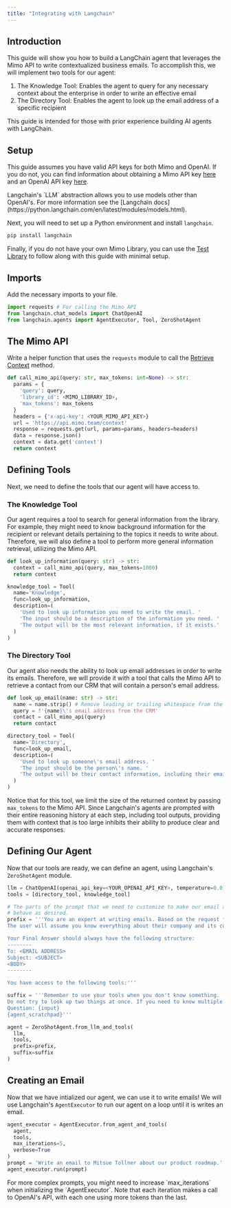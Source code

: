 ```yaml
---
title: "Integrating with Langchain"
---
```


## Introduction

This guide will show you how to build a LangChain agent that leverages the Mimo API to write contextualized business emails. To accomplish this, we will implement two tools for our agent:
1. The Knowledge Tool: Enables the agent to query for any necessary context about the enterprise in order to write an effective email
2. The Directory Tool: Enables the agent to look up the email address of a specific recipient

<Note>
  This guide is intended for those with prior experience building AI agents with
  LangChain.
</Note>

## Setup

This guide assumes you have valid API keys for both Mimo and OpenAI. If you do not, you can find information about obtaining a Mimo API key [here](/api-reference/overview/authentication) and an OpenAI API key [here](https://platform.openai.com/docs/api-reference/authentication).

<Info>
  Langchain's `LLM` abstraction allows you to use models other than OpenAI's.
  For more information see the [Langchain
  docs](https://python.langchain.com/en/latest/modules/models.html).
</Info>

Next, you will need to set up a Python environment and install `langchain`.

```bash
pip install langchain
```

Finally, if you do not have your own Mimo Library, you can use the [Test Library](/documentation/data/test-library) to follow along with this guide with minimal setup.

## Imports

Add the necessary imports to your file.

```python mimo-langchain-guide.py
import requests # For calling the Mimo API
from langchain.chat_models import ChatOpenAI
from langchain.agents import AgentExecutor, Tool, ZeroShotAgent
```

## The Mimo API

Write a helper function that uses the `requests` module to call the [Retrieve Context](/api-reference/endpoints/context/get) method.

```python mimo-langchain-guide.py
def call_mimo_api(query: str, max_tokens: int=None) -> str:
  params = {
    'query': query,
    'library_id': <MIMO_LIBRARY_ID>,
    'max_tokens': max_tokens
  }
  headers = {'x-api-key': <YOUR_MIMO_API_KEY>}
  url = 'https://api.mimo.team/context'
  response = requests.get(url, params=params, headers=headers)
  data = response.json()
  context = data.get('context')
  return context
```

## Defining Tools

Next, we need to define the tools that our agent will have access to.

### The Knowledge Tool

Our agent requires a tool to search for general information from the library. For example, they might need to know background information for the recipient or relevant details pertaining to the topics it needs to write about. Therefore, we will also define a tool to perform more general information retrieval, utilizing the Mimo API.

```python mimo-langchain-guide.py
def look_up_information(query: str) -> str:
  context = call_mimo_api(query, max_tokens=1000)
  return context

knowledge_tool = Tool(
  name='Knowledge',
  func=look_up_information,
  description=(
    'Used to look up information you need to write the email. '
    'The input should be a description of the information you need. '
    'The output will be the most relevant information, if it exists.'
  )
)
```

### The Directory Tool

Our agent also needs the ability to look up email addresses in order to write its emails. Therefore, we will provide it with a tool that calls the Mimo API to retrieve a contact from our CRM that will contain a person's email address.

```python mimo-langchain-guide.py
def look_up_email(name: str) -> str:
  name = name.strip() # Remove leading or trailing whitespace from the name
  query = f'{name}\'s email address from the CRM'
  contact = call_mimo_api(query)
  return contact

directory_tool = Tool(
  name='Directory',
  func=look_up_email,
  description=(
    'Used to look up someone\'s email address. '
    'The input should be the person\'s name. '
    'The output will be their contact information, including their email.'
  )
)
```

Notice that for this tool, we limit the size of the returned context by passing `max_tokens` to the Mimo API. Since Langchain's agents are prompted with their entire reasoning history at each step, including tool outputs, providing them with context that is too large inhibits their ability to produce clear and accurate responses.

## Defining Our Agent

Now that our tools are ready, we can define an agent, using Langchain's `ZeroShotAgent` module.

```python mimo-langchain-demo.py
llm = ChatOpenAI(openai_api_key=<YOUR_OPENAI_API_KEY>, temperature=0.0)
tools = [directory_tool, knowledge_tool]

# The parts of the prompt that we need to customize to make our email agent
# behave as desired.
prefix = '''You are an expert at writing emails. Based on the request from the user, write an email to the best of your ability.
The user will assume you know everything about their company and its customers. Since you don't, use your tools to look up information as needed.

Your Final Answer should always have the following structure:
--------
To: <EMAIL ADDRESS>
Subject: <SUBJECT>
<BODY>
--------

You have access to the following tools:'''

suffix = '''Remember to use your tools when you don't know something.
Do not try to look up two things at once. If you need to know multiple things, use your tools multiple times.
Question: {input}
{agent_scratchpad}'''

agent = ZeroShotAgent.from_llm_and_tools(
  llm,
  tools,
  prefix=prefix,
  suffix=suffix
)
```

## Creating an Email

Now that we have intialized our agent, we can use it to write emails! We will use Langchain's `AgentExecutor` to run our agent on a loop until it is writes an email.

```python mimo-langchain-demo.py
agent_executor = AgentExecutor.from_agent_and_tools(
  agent,
  tools,
  max_iterations=5,
  verbose=True
)
prompt = 'Write an email to Mitsue Tollner about our product roadmap.'
agent_executor.run(prompt)
```

<Note>
  For more complex prompts, you might need to increase `max_iterations` when
  initializing the `AgentExecutor`. Note that each iteration makes a call to
  OpenAI's API, with each one using more tokens than the last.
</Note>

